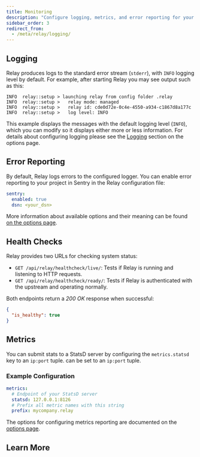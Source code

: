 ```yaml
---
title: Monitoring
description: "Configure logging, metrics, and error reporting for your Relay installation."
sidebar_order: 3
redirect_from:
  - /meta/relay/logging/
---
```

## Logging

Relay produces logs to the standard error stream (`stderr`), with `INFO` logging level by default.
For example, after starting Relay you may see output such as this:

```
INFO  relay::setup > launching relay from config folder .relay
INFO  relay::setup >   relay mode: managed
INFO  relay::setup >   relay id: cde0d72e-0c4e-4550-a934-c1867d8a177c
INFO  relay::setup >   log level: INFO
```

This example displays the messages with the default logging level (`INFO`), which you can modify so it displays either more or less information. For details about configuring logging please see the [Logging](/product/relay/options/#logging) section on the options page.

## Error Reporting

By default, Relay logs errors to the configured logger. You can enable error
reporting to your project in Sentry in the Relay configuration file:

```yaml
sentry:
  enabled: true
  dsn: <your_dsn>
```

More information about available options and their meaning can be found [on the options page](/product/relay/options/#internal-error-reporting).

## Health Checks

Relay provides two URLs for checking system status:

- `GET /api/relay/healthcheck/live/`: Tests if Relay is running and listening to
  HTTP requests.
- `GET /api/relay/healthcheck/ready/`: Tests if Relay is authenticated with the
  upstream and operating normally.

Both endpoints return a _200 OK_ response when successful:

```json
{
  "is_healthy": true
}
```

## Metrics

You can submit stats to a StatsD server by configuring the `metrics.statsd` key to an `ip:port` tuple.
can be set to an `ip:port` tuple.

### Example Configuration

```yaml
metrics:
  # Endpoint of your StatsD server
  statsd: 127.0.0.1:8126
  # Prefix all metric names with this string
  prefix: mycompany.relay
```

The options for configuring metrics reporting are documented on the [options page](/product/relay/options/#statsd-metrics).

## Learn More

<PageGrid />
